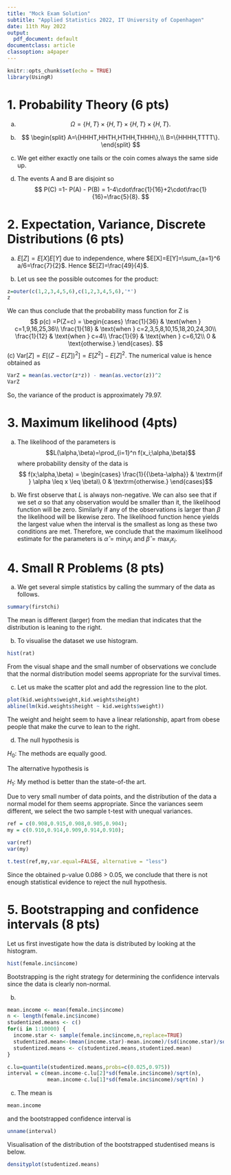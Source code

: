 ```yaml
---
title: "Mock Exam Solution"
subtitle: "Applied Statistics 2022, IT University of Copenhagen"
date: 11th May 2022
output:
  pdf_document: default
documentclass: article
classoption: a4paper
---
```


```r
knitr::opts_chunk$set(echo = TRUE)
library(UsingR)
```


# 1. Probability Theory (6 pts)

(a) 
$$
\Omega = \{H,T\}\times\{H,T\} \times\{H,T\} \times\{H,T\}.
$$

(b)
$$
\begin{split}
A=\{HHHT,HHTH,HTHH,THHH\},\\
B=\{HHHH,TTTT\}.
\end{split}
$$
(c) We get either exactly one tails or the coin comes always the same side up.  

(d) The events A and B are disjoint so
$$
P(C) =1- P(A) - P(B) = 1-4\cdot\frac{1}{16}+2\cdot\frac{1}{16}=\frac{5}{8}.
$$

# 2. Expectation, Variance, Discrete Distributions (6 pts)

(a) $E[Z]=E[X]E[Y]$ due to independence, where $E[X]=E[Y]=\sum_{a=1}^6 a/6=\frac{7}{2}$. Hence $E[Z]=\frac{49}{4}$.

(b) Let us see the possible outcomes for the product:
```r
z=outer(c(1,2,3,4,5,6),c(1,2,3,4,5,6),'*')
z
```

We can thus conclude that the probability mass function for Z is 
$$
p(c) =P(Z=c) = \begin{cases} \frac{1}{36} & \text{when } c=1,9,16,25,36\\
                             \frac{1}{18} & \text{when } c=2,3,5,8,10,15,18,20,24,30\\
                             \frac{1}{12} & \text{when } c=4\\
                             \frac{1}{9} & \text{when } c=6,12\\
                             0 & \text{otherwise.}
       \end{cases}.
$$
(c) $\mathrm{Var}[Z]=E[(Z-E[Z])^2]=E[Z^2]-E[Z]^2$. The numerical value is hence obtained as
```r
VarZ = mean(as.vector(z*z)) - mean(as.vector(z))^2
VarZ
```
So, the variance of the product is approximately 79.97. 

# 3. Maximum likelihood (4pts)

(a) The likelihood of the parameters is
$$L(\alpha,\beta)=\prod_{i=1}^n f(x_i;\alpha,\beta)$$
where probability density of the data is
$$ f(x;\alpha,\beta) = 
\begin{cases}
  \frac{1}{{\beta-\alpha}} & \textrm{if } \alpha \leq x \leq \beta\\
  0 & \textrm{otherwise.}
\end{cases}$$

(b) We first observe that $L$ is always non-negative. We can also see that if we set $\alpha$ so that any observation would be smaller than it, the likelihood function will be zero. Similarly if any of the observations is larger than $\beta$ the likelihood will be likewise zero. The likelihood function hence yields the largest value when the interval is the smallest as long as these two conditions are met. Therefore, we conclude that the maximum likelihood estimate for the parameters is $\hat{\alpha}=\min_i {x_i}$ and $\hat{\beta}=\max_i {x_i}$.

# 4. Small R Problems (8 pts)

(a) We get several simple statistics by calling the summary of the data as follows. 
```r
summary(firstchi)
```
The mean is different (larger) from the median that indicates that the distribution is leaning to the right. 

(b) To visualise the dataset we use histogram. 

```r
hist(rat)
```

From the visual shape and the small number of observations we conclude that the normal distribution model seems appropriate for the survival times.

(c) Let us make the scatter plot and add the regression line to the plot. 
```r
plot(kid.weights$weight,kid.weights$height)
abline(lm(kid.weights$height ~ kid.weights$weight))
```
The weight and height seem to have a linear relationship, apart from obese people that make the curve to lean to the right.

(d) The null hypothesis is

\quad  $H_0:$ The methods are equally good.

The alternative hypothesis is

\quad  $H_1:$ My method is better than the state-of-the art.

Due to very small number of data points, and the distribution of the data a normal model for them seems appropriate. Since the variances seem different, we select the two sample t-test with unequal variances.
```r
ref = c(0.908,0.915,0.908,0.905,0.904);
my = c(0.910,0.914,0.909,0.914,0.910);

var(ref)
var(my)

t.test(ref,my,var.equal=FALSE, alternative = "less")
```
Since the obtained p-value 0.086 > 0.05, we conclude that there is not enough statistical evidence to reject the null hypothesis.

# 5. Bootstrapping and confidence intervals (8 pts)

Let us first investigate how the data is distributed by looking at the histogram. 
```r
hist(female.inc$income)
```
Bootstrapping is the right strategy for determining the confidence intervals since the data is clearly non-normal.

(b) 

```r
mean.income <- mean(female.inc$income)
n <- length(female.inc$income)
studentized.means <- c()
for(i in 1:10000) {
  income.star <- sample(female.inc$income,n,replace=TRUE)
  studentized.mean<-(mean(income.star)-mean.income)/(sd(income.star)/sqrt(n))
  studentized.means <- c(studentized.means,studentized.mean)
}

c.lu=quantile(studentized.means,probs=c(0.025,0.975))
interval = c(mean.income-c.lu[2]*sd(female.inc$income)/sqrt(n),
             mean.income-c.lu[1]*sd(female.inc$income)/sqrt(n) )
```

(c) The mean is
```r
mean.income
```
and the bootstrapped confidence interval is
```r
unname(interval)

```
Visualisation of the distribution of the bootstrapped studentised means is below. 
```r
densityplot(studentized.means)
```

